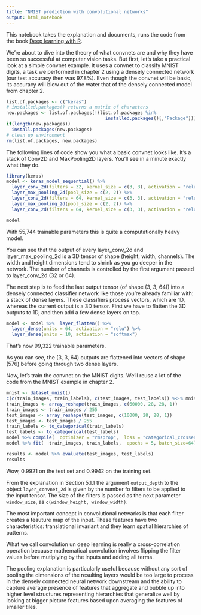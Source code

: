 ```yaml
---
title: "NMIST prediction with convolutional networks"
output: html_notebook
---
```


This notebook takes the explanation and documents, runs the code from the book [Deep learning with R](https://learning.oreilly.com/library/view/deep-learning-with/9781617295546/). 

We’re about to dive into the theory of what convnets are and why they have been so successful at computer vision tasks. But first, let’s take a practical look at a simple convnet example. It uses a convnet to classify MNIST digits, a task we performed in chapter 2 using a densely connected network (our test accuracy then was 97.8%). Even though the convnet will be basic, its accuracy will blow out of the water that of the densely connected model from chapter 2. 


```r
list.of.packages <- c("keras")
# installed.packages() returns a matrix of characters
new.packages <- list.of.packages[!(list.of.packages %in% 
                                     installed.packages()[,"Package"])]
if(length(new.packages)) 
  install.packages(new.packages)
# clean up environment
rm(list.of.packages, new.packages)
```


The following lines of code show you what a basic convnet looks like. It’s a stack of Conv2D and MaxPooling2D layers. You’ll see in a minute exactly what they do.

```r
library(keras)
model <- keras_model_sequential() %>%
  layer_conv_2d(filters = 32, kernel_size = c(3, 3), activation = "relu", input_shape = c(28, 28, 1)) %>%
  layer_max_pooling_2d(pool_size = c(2, 2)) %>%
  layer_conv_2d(filters = 64, kernel_size = c(3, 3), activation = "relu") %>%
  layer_max_pooling_2d(pool_size = c(2, 2)) %>%
  layer_conv_2d(filters = 64, kernel_size = c(3, 3), activation = "relu")
```

```r
model
```
With 55,744 trainable parameters this is quite a computationally heavy model.

You can see that the output of every layer_conv_2d and layer_max_pooling_2d is a 3D tensor of shape (height, width, channels). The width and height dimensions tend to shrink as you go deeper in the network. The number of channels is controlled by the first argument passed to layer_conv_2d (32 or 64).

The next step is to feed the last output tensor (of shape (3, 3, 64)) into a densely connected classifier network like those you’re already familiar with: a stack of dense layers. These classifiers process vectors, which are 1D, whereas the current output is a 3D tensor. First we have to flatten the 3D outputs to 1D, and then add a few dense layers on top.      

```r
model <- model %>%  layer_flatten() %>%
  layer_dense(units = 64, activation = "relu") %>%
  layer_dense(units = 10, activation = "softmax")
```

That's now 99,322 trainable parameters.

As you can see, the (3, 3, 64) outputs are flattened into vectors of shape (576) before going through two dense layers.                  

Now, let’s train the convnet on the MNIST digits. We’ll reuse a lot of the code from the MNIST example in chapter 2.

```r
mnist <- dataset_mnist()
c(c(train_images, train_labels), c(test_images, test_labels)) %<-% mnist
train_images <- array_reshape(train_images, c(60000, 28, 28, 1))
train_images <- train_images / 255
test_images <- array_reshape(test_images, c(10000, 28, 28, 1))
test_images <- test_images / 255
train_labels <- to_categorical(train_labels)
test_labels <- to_categorical(test_labels)
model %>% compile(  optimizer = "rmsprop",  loss = "categorical_crossentropy",  metrics = c("accuracy"))
model %>% fit(  train_images, train_labels,  epochs = 5, batch_size=64)

```
```r
results <- model %>% evaluate(test_images, test_labels)
results
```

Wow, 0.9921 on the test set and 0.9942 on the training set.

From the explanation in Section 5.1.1 the argument `output_depth` to the object `layer_convnet_2d` is given by the number fo filters to be applied to the input tensor. The size of the filters is passed as the next parameter `window_size`, as `c(window_height, window_width)`.

The most important concept in convolutional netwarks is that each filter creates a feauture map of the input. These features have two characteristics: translational invariant and they learn spatial hierarchies of patterns.

What we call convolution un deep learning is really a cross-correlation operation because mathematical convolution involves flipping the filter values before mutiplying by the inputs and adding all terms.

The pooling explanation is particularly useful because without any sort of pooling the dimensions of the resulting layers would be too large to process in the densely connected neural network downstream and the ability to capture average presence of features that aggregate and bubble up into higher level structures representing hierarchies that generalize well by looking at bigger picture features based upon averaging the features of smaller tiles.


